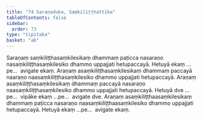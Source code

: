 ```yaml
---
title: "74 Saraṇaduka, Saṃkiliṭṭhattika"
tableOfContents: false
sidebar:
  order: 73
type: "tipitaka"
basket: "ab"
---
```



<DynamicBreadcrumb />

<Division number="85">

<Paragraph number="229">
Saraṇaṃ saṃkiliṭṭhasaṃkilesikaṃ dhammaṃ paṭicca nasaraṇo nasaṃkiliṭṭhasaṃkilesiko dhammo uppajjati hetupaccayā. Hetuyā ekaṃ …pe…  avigate ekaṃ.
</Paragraph>

<Paragraph number="230">
Araṇaṃ asaṃkiliṭṭhasaṃkilesikaṃ dhammaṃ paccayā naaraṇo naasaṃkiliṭṭhasaṃkilesiko dhammo uppajjati hetupaccayā. Araṇaṃ asaṃkiliṭṭhasaṃkilesikaṃ dhammaṃ paccayā nasaraṇo naasaṃkiliṭṭhasaṃkilesiko dhammo uppajjati hetupaccayā. Hetuyā dve …pe…  vipāke ekaṃ …pe…  avigate dve.
</Paragraph>

<Paragraph number="231">
Araṇaṃ asaṃkiliṭṭhaasaṃkilesikaṃ dhammaṃ paṭicca nasaraṇo naasaṃkiliṭṭhaasaṃkilesiko dhammo uppajjati hetupaccayā. Hetuyā ekaṃ …pe…  avigate ekaṃ.
</Paragraph>
</Division>